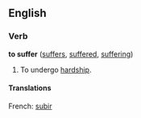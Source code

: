 ==English==

===Verb===
'''to suffer'''  ([[suffers]], [[suffered]], [[suffering]])
# To undergo [[hardship]].

====Translations====
French: [[subir]]